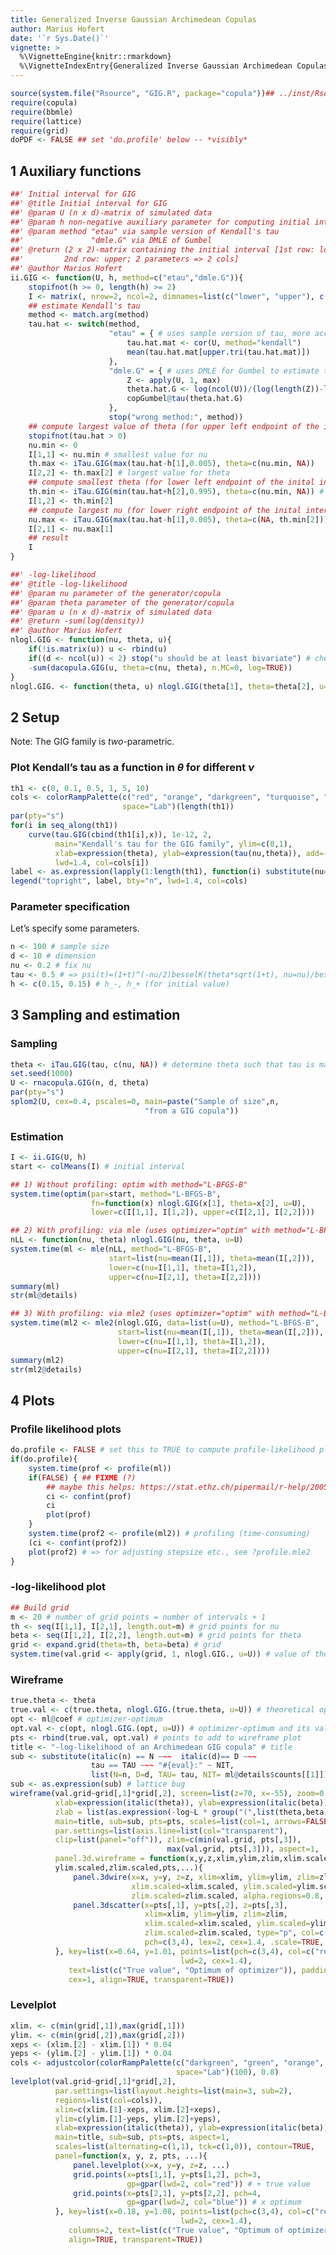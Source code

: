 ```yaml
---
title: Generalized Inverse Gaussian Archimedean Copulas
author: Marius Hofert
date: '`r Sys.Date()`'
vignette: >
  %\VignetteEngine{knitr::rmarkdown}
  %\VignetteIndexEntry{Generalized Inverse Gaussian Archimedean Copulas}
---
```

```r
source(system.file("Rsource", "GIG.R", package="copula"))## ../inst/Rsource/GIG.R
require(copula)
require(bbmle)
require(lattice)
require(grid)
doPDF <- FALSE ## set 'do.profile' below -- *visibly*
```

## 1 Auxiliary functions

```r
##' Initial interval for GIG
##' @title Initial interval for GIG
##' @param U (n x d)-matrix of simulated data
##' @param h non-negative auxiliary parameter for computing initial intervals
##' @param method "etau" via sample version of Kendall's tau
##'               "dmle.G" via DMLE of Gumbel
##' @return (2 x 2)-matrix containing the initial interval [1st row: lower,
##'         2nd row: upper; 2 parameters => 2 cols]
##' @author Marius Hofert
ii.GIG <- function(U, h, method=c("etau","dmle.G")){
    stopifnot(h >= 0, length(h) >= 2)
    I <- matrix(, nrow=2, ncol=2, dimnames=list(c("lower", "upper"), c("nu", "theta")))
    ## estimate Kendall's tau
    method <- match.arg(method)
    tau.hat <- switch(method,
                      "etau" = { # uses sample version of tau, more accurate but slower
                          tau.hat.mat <- cor(U, method="kendall")
                          mean(tau.hat.mat[upper.tri(tau.hat.mat)])
                      },
                      "dmle.G" = { # uses DMLE for Gumbel to estimate tau
                          Z <- apply(U, 1, max)
                          theta.hat.G <- log(ncol(U))/(log(length(Z))-log(sum(-log(Z))))
                          copGumbel@tau(theta.hat.G)
                      },
                      stop("wrong method:", method))
    ## compute largest value of theta (for upper left endpoint of the inital interval)
    stopifnot(tau.hat > 0)
    nu.min <- 0
    I[1,1] <- nu.min # smallest value for nu
    th.max <- iTau.GIG(max(tau.hat-h[1],0.005), theta=c(nu.min, NA))
    I[2,2] <- th.max[2] # largest value for theta
    ## compute smallest theta (for lower left endpoint of the inital interval)
    th.min <- iTau.GIG(min(tau.hat+h[2],0.995), theta=c(nu.min, NA)) # largest attainable tau with 1e-30 is one.m.eps=0.9602
    I[1,2] <- th.min[2]
    ## compute largest nu (for lower right endpoint of the inital interval)
    nu.max <- iTau.GIG(max(tau.hat-h[1],0.005), theta=c(NA, th.min[2]))
    I[2,1] <- nu.max[1]
    ## result
    I
}
```

```r
##' -log-likelihood
##' @title -log-likelihood
##' @param nu parameter of the generator/copula
##' @param theta parameter of the generator/copula
##' @param u (n x d)-matrix of simulated data
##' @return -sum(log(density))
##' @author Marius Hofert
nlogl.GIG <- function(nu, theta, u){
    if(!is.matrix(u)) u <- rbind(u)
    if((d <- ncol(u)) < 2) stop("u should be at least bivariate") # check that d >= 2
    -sum(dacopula.GIG(u, theta=c(nu, theta), n.MC=0, log=TRUE))
}
nlogl.GIG. <- function(theta, u) nlogl.GIG(theta[1], theta=theta[2], u=u) # vectorized version
```

## 2 Setup

Note: The GIG family is *two*-parametric.

### Plot Kendall's tau as a function in $\theta$ for different $\nu$

```r
th1 <- c(0, 0.1, 0.5, 1, 5, 10)
cols <- colorRampPalette(c("red", "orange", "darkgreen", "turquoise", "blue"),
                         space="Lab")(length(th1))
par(pty="s")
for(i in seq_along(th1))
    curve(tau.GIG(cbind(th1[i],x)), 1e-12, 2,
          main="Kendall's tau for the GIG family", ylim=c(0,1),
          xlab=expression(theta), ylab=expression(tau(nu,theta)), add=(i>1),
          lwd=1.4, col=cols[i])
label <- as.expression(lapply(1:length(th1), function(i) substitute(nu==nu., list(nu.=th1[i]))))
legend("topright", label, bty="n", lwd=1.4, col=cols)
```

### Parameter specification

Let's specify some parameters.
```r
n <- 100 # sample size
d <- 10 # dimension
nu <- 0.2 # fix nu
tau <- 0.5 # => psi(t)=(1+t)^(-nu/2)besselK(theta*sqrt(1+t), nu=nu)/besselK(theta, nu=nu) with (nu, theta)=(0.2, 0.0838)
h <- c(0.15, 0.15) # h_-, h_+ (for initial value)
```

## 3 Sampling and estimation

### Sampling

```r
theta <- iTau.GIG(tau, c(nu, NA)) # determine theta such that tau is matched (for given nu)
set.seed(1000)
U <- rnacopula.GIG(n, d, theta)
par(pty="s")
splom2(U, cex=0.4, pscales=0, main=paste("Sample of size",n,
                              "from a GIG copula"))
```

### Estimation

```r
I <- ii.GIG(U, h)
start <- colMeans(I) # initial interval

## 1) Without profiling: optim with method="L-BFGS-B"
system.time(optim(par=start, method="L-BFGS-B",
                  fn=function(x) nlogl.GIG(x[1], theta=x[2], u=U),
                  lower=c(I[1,1], I[1,2]), upper=c(I[2,1], I[2,2])))

## 2) With profiling: via mle (uses optimizer="optim" with method="L-BFGS-B")
nLL <- function(nu, theta) nlogl.GIG(nu, theta, u=U)
system.time(ml <- mle(nLL, method="L-BFGS-B",
                      start=list(nu=mean(I[,1]), theta=mean(I[,2])),
                      lower=c(nu=I[1,1], theta=I[1,2]),
                      upper=c(nu=I[2,1], theta=I[2,2])))
summary(ml)
str(ml@details)

## 3) With profiling: via mle2 (uses optimizer="optim" with method="L-BFGS-B")
system.time(ml2 <- mle2(nlogl.GIG, data=list(u=U), method="L-BFGS-B",
                        start=list(nu=mean(I[,1]), theta=mean(I[,2])),
                        lower=c(nu=I[1,1], theta=I[1,2]),
                        upper=c(nu=I[2,1], theta=I[2,2])))
summary(ml2)
str(ml2@details)
```

## 4 Plots

### Profile likelihood plots

```r
do.profile <- FALSE # set this to TRUE to compute profile-likelihood plots (time-consuming)
if(do.profile){
    system.time(prof <- profile(ml))
    if(FALSE) { ## FIXME (?)
        ## maybe this helps: https://stat.ethz.ch/pipermail/r-help/2005-July/076003.html
        ci <- confint(prof)
        ci
        plot(prof)
    }
    system.time(prof2 <- profile(ml2)) # profiling (time-consuming)
    (ci <- confint(prof2))
    plot(prof2) # => for adjusting stepsize etc., see ?profile.mle2
}
```

### -log-likelihood plot

```r
## Build grid
m <- 20 # number of grid points = number of intervals + 1
th <- seq(I[1,1], I[2,1], length.out=m) # grid points for nu
beta <- seq(I[1,2], I[2,2], length.out=m) # grid points for theta
grid <- expand.grid(theta=th, beta=beta) # grid
system.time(val.grid <- apply(grid, 1, nlogl.GIG., u=U)) # value of the -log-likelihood on the grid
```

### Wireframe

```r
true.theta <- theta
true.val <- c(true.theta, nlogl.GIG.(true.theta, u=U)) # theoretical optimum
opt <- ml@coef # optimizer-optimum
opt.val <- c(opt, nlogl.GIG.(opt, u=U)) # optimizer-optimum and its value
pts <- rbind(true.val, opt.val) # points to add to wireframe plot
title <- "-log-likelihood of an Archimedean GIG copula" # title
sub <- substitute(italic(n) == N ~~~  italic(d)== D ~~~
                  tau == TAU ~~~ "#{eval}:" ~ NIT,
                  list(N=n, D=d, TAU= tau, NIT= ml@details$counts[[1]]))
sub <- as.expression(sub) # lattice bug
wireframe(val.grid~grid[,1]*grid[,2], screen=list(z=70, x=-55), zoom=0.95,
          xlab=expression(italic(theta)), ylab=expression(italic(beta)),
          zlab = list(as.expression(-log~L * group("(",list(theta,beta),")")), rot=90),
          main=title, sub=sub, pts=pts, scales=list(col=1, arrows=FALSE),
          par.settings=list(axis.line=list(col="transparent"),
          clip=list(panel="off")), zlim=c(min(val.grid, pts[,3]),
                                   max(val.grid, pts[,3])), aspect=1,
          panel.3d.wireframe = function(x,y,z,xlim,ylim,zlim,xlim.scaled,
          ylim.scaled,zlim.scaled,pts,...){
              panel.3dwire(x=x, y=y, z=z, xlim=xlim, ylim=ylim, zlim=zlim,
                           xlim.scaled=xlim.scaled, ylim.scaled=ylim.scaled,
                           zlim.scaled=zlim.scaled, alpha.regions=0.8, ...)
              panel.3dscatter(x=pts[,1], y=pts[,2], z=pts[,3],
                              xlim=xlim, ylim=ylim, zlim=zlim,
                              xlim.scaled=xlim.scaled, ylim.scaled=ylim.scaled,
                              zlim.scaled=zlim.scaled, type="p", col=c("red","blue"),
                              pch=c(3,4), lex=2, cex=1.4, .scale=TRUE, ...)
          }, key=list(x=0.64, y=1.01, points=list(pch=c(3,4), col=c("red","blue"),
                                      lwd=2, cex=1.4),
             text=list(c("True value", "Optimum of optimizer")), padding.text=3,
             cex=1, align=TRUE, transparent=TRUE))
```

### Levelplot

```r
xlim. <- c(min(grid[,1]),max(grid[,1]))
ylim. <- c(min(grid[,2]),max(grid[,2]))
xeps <- (xlim.[2] - xlim.[1]) * 0.04
yeps <- (ylim.[2] - ylim.[1]) * 0.04
cols <- adjustcolor(colorRampPalette(c("darkgreen", "green", "orange", "yellow"),
                                     space="Lab")(100), 0.8)
levelplot(val.grid~grid[,1]*grid[,2],
          par.settings=list(layout.heights=list(main=3, sub=2),
          regions=list(col=cols)),
          xlim=c(xlim.[1]-xeps, xlim.[2]+xeps),
          ylim=c(ylim.[1]-yeps, ylim.[2]+yeps),
          xlab=expression(italic(theta)), ylab=expression(italic(beta)),
          main=title, sub=sub, pts=pts, aspect=1,
          scales=list(alternating=c(1,1), tck=c(1,0)), contour=TRUE,
          panel=function(x, y, z, pts, ...){
              panel.levelplot(x=x, y=y, z=z, ...)
              grid.points(x=pts[1,1], y=pts[1,2], pch=3,
                          gp=gpar(lwd=2, col="red")) # + true value
              grid.points(x=pts[2,1], y=pts[2,2], pch=4,
                          gp=gpar(lwd=2, col="blue")) # x optimum
          }, key=list(x=0.18, y=1.08, points=list(pch=c(3,4), col=c("red","blue"),
                                      lwd=2, cex=1.4),
             columns=2, text=list(c("True value", "Optimum of optimizer")),
             align=TRUE, transparent=TRUE))
```
